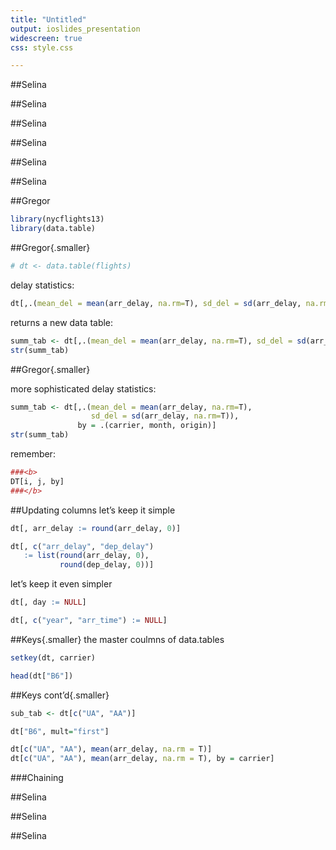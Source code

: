 ```yaml
---
title: "Untitled"
output: ioslides_presentation
widescreen: true
css: style.css

---
```



##Selina

##Selina

##Selina

##Selina

##Selina

##Selina

##Gregor
```r
library(nycflights13)
library(data.table)

```
##Gregor{.smaller}
```r
# dt <- data.table(flights)
```
delay statistics:
```r
dt[,.(mean_del = mean(arr_delay, na.rm=T), sd_del = sd(arr_delay, na.rm=T))]
```
returns a new data table:
```r
summ_tab <- dt[,.(mean_del = mean(arr_delay, na.rm=T), sd_del = sd(arr_delay, na.rm=T))]
str(summ_tab)
```


##Gregor{.smaller}

more sophisticated delay statistics:

```r
summ_tab <- dt[,.(mean_del = mean(arr_delay, na.rm=T), 
                  sd_del = sd(arr_delay, na.rm=T)),
               by = .(carrier, month, origin)]
str(summ_tab)
```

remember:
```r
###<b>
DT[i, j, by]
###</b>
```


##Updating columns
let's keep it simple
```r
dt[, arr_delay := round(arr_delay, 0)]

dt[, c("arr_delay", "dep_delay") 
   := list(round(arr_delay, 0),
           round(dep_delay, 0))]
```
let's keep it even simpler
```r
dt[, day := NULL]

dt[, c("year", "arr_time") := NULL]
```




##Keys{.smaller}
the master coulmns of data.tables

```r
setkey(dt, carrier)

head(dt["B6"])
```



##Keys cont'd{.smaller}
```r
sub_tab <- dt[c("UA", "AA")]

dt["B6", mult="first"]
```

```r
dt[c("UA", "AA"), mean(arr_delay, na.rm = T)]
dt[c("UA", "AA"), mean(arr_delay, na.rm = T), by = carrier]
```


###Chaining


##Selina

##Selina

##Selina


